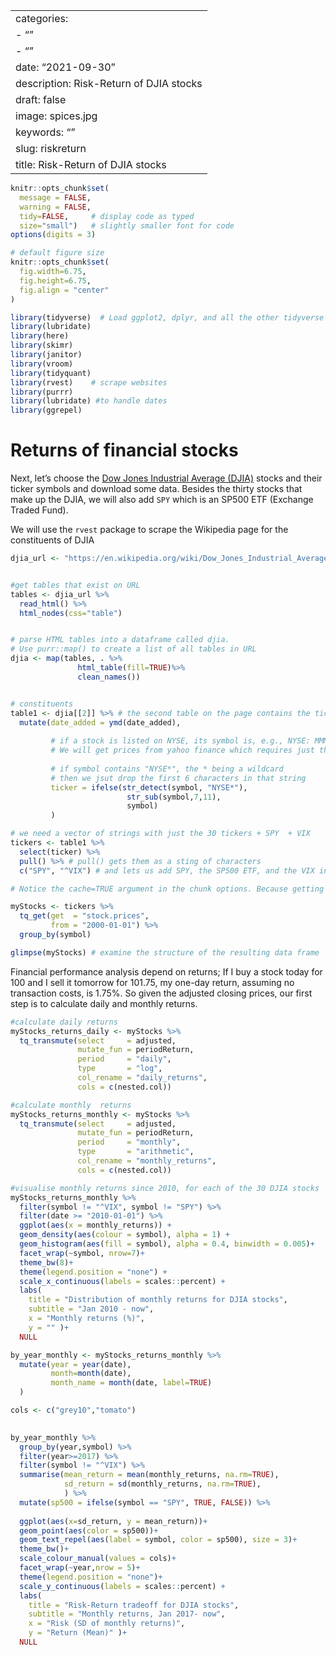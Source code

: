 
---
categories:
- ""
- ""
date: "2021-09-30"
description: Risk-Return of DJIA stocks
draft: false
image: spices.jpg
keywords: ""
slug: riskreturn
title: Risk-Return of DJIA stocks
---


```r
knitr::opts_chunk$set(
  message = FALSE, 
  warning = FALSE, 
  tidy=FALSE,     # display code as typed
  size="small")   # slightly smaller font for code
options(digits = 3)

# default figure size
knitr::opts_chunk$set(
  fig.width=6.75, 
  fig.height=6.75,
  fig.align = "center"
)
```


```r
library(tidyverse)  # Load ggplot2, dplyr, and all the other tidyverse packages
library(lubridate)
library(here)
library(skimr)
library(janitor)
library(vroom)
library(tidyquant)
library(rvest)    # scrape websites
library(purrr)  
library(lubridate) #to handle dates
library(ggrepel)
```


# Returns of financial stocks

Next, let's choose the [Dow Jones Industrial Average (DJIA)](https://en.wikipedia.org/wiki/Dow_Jones_Industrial_Average) stocks and their ticker symbols and download some data. Besides the thirty stocks that make up the DJIA, we will also add `SPY` which is an SP500 ETF (Exchange Traded Fund).

We will use the `rvest` package to scrape the Wikipedia page for the constituents of DJIA

```r

djia_url <- "https://en.wikipedia.org/wiki/Dow_Jones_Industrial_Average"


#get tables that exist on URL
tables <- djia_url %>% 
  read_html() %>% 
  html_nodes(css="table")


# parse HTML tables into a dataframe called djia. 
# Use purr::map() to create a list of all tables in URL
djia <- map(tables, . %>% 
               html_table(fill=TRUE)%>% 
               clean_names())


# constituents
table1 <- djia[[2]] %>% # the second table on the page contains the ticker symbols
  mutate(date_added = ymd(date_added),
         
         # if a stock is listed on NYSE, its symbol is, e.g., NYSE: MMM
         # We will get prices from yahoo finance which requires just the ticker
         
         # if symbol contains "NYSE*", the * being a wildcard
         # then we jsut drop the first 6 characters in that string
         ticker = ifelse(str_detect(symbol, "NYSE*"),
                          str_sub(symbol,7,11),
                          symbol)
         )

# we need a vector of strings with just the 30 tickers + SPY  + VIX
tickers <- table1 %>% 
  select(ticker) %>% 
  pull() %>% # pull() gets them as a sting of characters
  c("SPY", "^VIX") # and lets us add SPY, the SP500 ETF, and the VIX index

```




```r
# Notice the cache=TRUE argument in the chunk options. Because getting data is time consuming, # cache=TRUE means that once it downloads data, the chunk will not run again next time you knit your Rmd

myStocks <- tickers %>% 
  tq_get(get  = "stock.prices",
         from = "2000-01-01") %>%
  group_by(symbol) 

glimpse(myStocks) # examine the structure of the resulting data frame
```

Financial performance analysis depend on returns; If I buy a stock today for 100 and I sell it tomorrow for 101.75, my one-day return, assuming no transaction costs, is 1.75%. So given the adjusted closing prices, our first step is to calculate daily and monthly returns.


```r
#calculate daily returns
myStocks_returns_daily <- myStocks %>%
  tq_transmute(select     = adjusted, 
               mutate_fun = periodReturn, 
               period     = "daily", 
               type       = "log",
               col_rename = "daily_returns",
               cols = c(nested.col))  

#calculate monthly  returns
myStocks_returns_monthly <- myStocks %>%
  tq_transmute(select     = adjusted, 
               mutate_fun = periodReturn, 
               period     = "monthly", 
               type       = "arithmetic",
               col_rename = "monthly_returns",
               cols = c(nested.col)) 
```

```r
#visualise monthly returns since 2010, for each of the 30 DJIA stocks
myStocks_returns_monthly %>% 
  filter(symbol != "^VIX", symbol != "SPY") %>% 
  filter(date >= "2010-01-01") %>% 
  ggplot(aes(x = monthly_returns)) +
  geom_density(aes(colour = symbol), alpha = 1) +
  geom_histogram(aes(fill = symbol), alpha = 0.4, binwidth = 0.005)+
  facet_wrap(~symbol, nrow=7)+
  theme_bw(8)+
  theme(legend.position = "none") +
  scale_x_continuous(labels = scales::percent) +
  labs(
    title = "Distribution of monthly returns for DJIA stocks",
    subtitle = "Jan 2010 - now",
    x = "Monthly returns (%)",
    y = "" )+
  NULL


```


```r

by_year_monthly <- myStocks_returns_monthly %>% 
  mutate(year = year(date),
         month=month(date),
         month_name = month(date, label=TRUE)
  )

cols <- c("grey10","tomato")

  
by_year_monthly %>% 
  group_by(year,symbol) %>% 
  filter(year>=2017) %>% 
  filter(symbol != "^VIX") %>% 
  summarise(mean_return = mean(monthly_returns, na.rm=TRUE),
            sd_return = sd(monthly_returns, na.rm=TRUE),
            ) %>% 
  mutate(sp500 = ifelse(symbol == "SPY", TRUE, FALSE)) %>% 
  
  ggplot(aes(x=sd_return, y = mean_return))+
  geom_point(aes(color = sp500))+
  geom_text_repel(aes(label = symbol, color = sp500), size = 3)+
  theme_bw()+
  scale_colour_manual(values = cols)+
  facet_wrap(~year,nrow = 5)+
  theme(legend.position = "none")+
  scale_y_continuous(labels = scales::percent) +
  labs(
    title = "Risk-Return tradeoff for DJIA stocks",
    subtitle = "Monthly returns, Jan 2017- now",
    x = "Risk (SD of monthly returns)",
    y = "Return (Mean)" )+
  NULL

```
